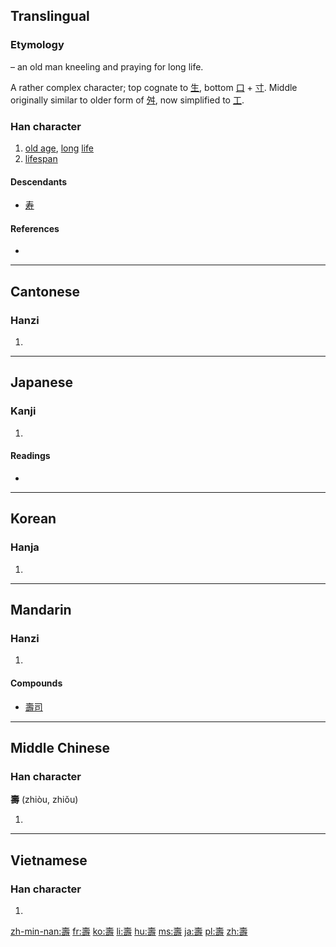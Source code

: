 {{also|寿}}
==Translingual==
{{zh-hanzi-box|[[寿]]|壽}}
===Etymology===
{{liushu|i}} – an old man kneeling and praying for long life.

A rather complex character; top cognate to [[生]], bottom [[口]] + [[寸]]. Middle originally similar to older form of [[舛]], now simplified to [[工]].

===Han character===
{{Han char|rn=33|rad=士|as=11|sn=14|four=4064<sub>1</sub>|canj=土弓一戈 (GNMI)|ids=⿳⿳[[土]][[乛]][[工]][[一]][[吋]]}}

# [[old age]], [[long]] [[life]]
# [[lifespan]]

====Descendants====
* [[寿]]

====References====
* {{Han ref|kx=0244.040|dkj=05672|dj=0484.100|hdz=10483.100|uh=58FD|ud=22781|bh=B9D8|bd=47576}}

----

==Cantonese==

===Hanzi===
{{yue-hanzi|jyut=[[sau6]]|y=sau6|sim=寿}}

# {{defn|lang=yue|sort=士11}}

----

==Japanese==

===Kanji===
{{ja-kanji|grade=|rs=士11}}

# {{defn|lang=ja|sort=士11}}

====Readings====
* {{ja-readings|on=[[じゅ]] (ju), [[じゅう]] (jū), [[す]] (su), [[しゅう]] (shū)|kun=[[ことぶき]] (kotobuki), [[ひさしい]] (hisashii), [[ことほぐ]] (kotohogu)}}

----

==Korean==

===Hanja===
{{ko-hanja|hangeul=[[수]]|rv=su|mr=su|y=swu}}

# {{defn|lang=ko|sort=士11}}

----

==Mandarin==

===Hanzi===
{{cmn-hanzi|sim=寿|pin=[[shòu]] ([[shou4]])|wg=shou<sup>4</sup>}}

# {{defn|lang=cmn|sort=士11}}

====Compounds====
* [[壽司]]

----

==Middle Chinese==

===Han character===
'''壽''' (zhiòu, zhiǒu)

# {{defn|lang=ltc|sort=士11}}

----

==Vietnamese==

===Han character===
{{vi-hantu|[[thọ]]|rs=士11}}

# {{defn|lang=vi|sort=士11}}

[[zh-min-nan:壽]]
[[fr:壽]]
[[ko:壽]]
[[li:壽]]
[[hu:壽]]
[[ms:壽]]
[[ja:壽]]
[[pl:壽]]
[[zh:壽]]